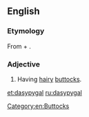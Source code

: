 ==English==

===Etymology===
From {{etyl|grc|en}} {{m|grc|δασύς||hairy, dense}} + {{m|grc|πυγή||buttocks}}.

===Adjective===
{{en-adj}}

# {{label|en|nonce}} Having [[hairy]] [[butt]]ocks.

[[Category:en:Buttocks]]

[[et:dasypygal]]
[[ru:dasypygal]]